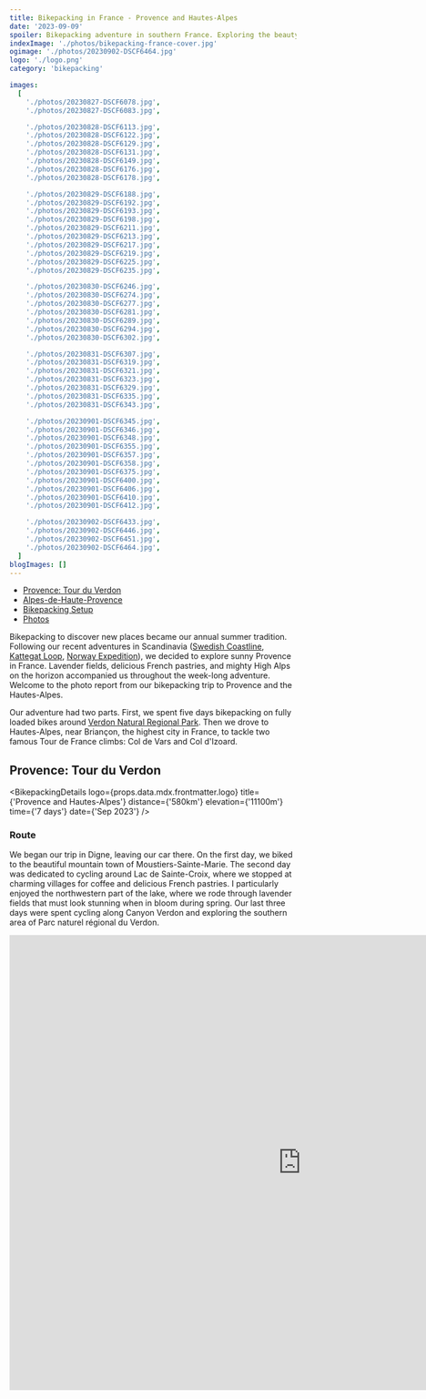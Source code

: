 ```yaml
---
title: Bikepacking in France - Provence and Hautes-Alpes
date: '2023-09-09'
spoiler: Bikepacking adventure in southern France. Exploring the beauty of Provence in Verdon Natural Regional Park and conquering mountain passes of the Hautes-Alpes.
indexImage: './photos/bikepacking-france-cover.jpg'
ogimage: './photos/20230902-DSCF6464.jpg'
logo: './logo.png'
category: 'bikepacking'

images:
  [
    './photos/20230827-DSCF6078.jpg',
    './photos/20230827-DSCF6083.jpg',

    './photos/20230828-DSCF6113.jpg',
    './photos/20230828-DSCF6122.jpg',
    './photos/20230828-DSCF6129.jpg',
    './photos/20230828-DSCF6131.jpg',
    './photos/20230828-DSCF6149.jpg',
    './photos/20230828-DSCF6176.jpg',
    './photos/20230828-DSCF6178.jpg',

    './photos/20230829-DSCF6188.jpg',
    './photos/20230829-DSCF6192.jpg',
    './photos/20230829-DSCF6193.jpg',
    './photos/20230829-DSCF6198.jpg',
    './photos/20230829-DSCF6211.jpg',
    './photos/20230829-DSCF6213.jpg',
    './photos/20230829-DSCF6217.jpg',
    './photos/20230829-DSCF6219.jpg',
    './photos/20230829-DSCF6225.jpg',
    './photos/20230829-DSCF6235.jpg',

    './photos/20230830-DSCF6246.jpg',
    './photos/20230830-DSCF6274.jpg',
    './photos/20230830-DSCF6277.jpg',
    './photos/20230830-DSCF6281.jpg',
    './photos/20230830-DSCF6289.jpg',
    './photos/20230830-DSCF6294.jpg',
    './photos/20230830-DSCF6302.jpg',

    './photos/20230831-DSCF6307.jpg',
    './photos/20230831-DSCF6319.jpg',
    './photos/20230831-DSCF6321.jpg',
    './photos/20230831-DSCF6323.jpg',
    './photos/20230831-DSCF6329.jpg',
    './photos/20230831-DSCF6335.jpg',
    './photos/20230831-DSCF6343.jpg',

    './photos/20230901-DSCF6345.jpg',
    './photos/20230901-DSCF6346.jpg',
    './photos/20230901-DSCF6348.jpg',
    './photos/20230901-DSCF6355.jpg',
    './photos/20230901-DSCF6357.jpg',
    './photos/20230901-DSCF6358.jpg',
    './photos/20230901-DSCF6375.jpg',
    './photos/20230901-DSCF6400.jpg',
    './photos/20230901-DSCF6406.jpg',
    './photos/20230901-DSCF6410.jpg',
    './photos/20230901-DSCF6412.jpg',

    './photos/20230902-DSCF6433.jpg',
    './photos/20230902-DSCF6446.jpg',
    './photos/20230902-DSCF6451.jpg',
    './photos/20230902-DSCF6464.jpg',
  ]
blogImages: []
---
```


- [Provence: Tour du Verdon](#provence-tour-du-verdon)
- [Alpes-de-Haute-Provence](#alpes-de-haute-provence)
- [Bikepacking Setup](#bikepacking-setup)
- [Photos](#photos)

<MakeItBigContainer>
  <ImageComponent
    image={props.data.mdx.frontmatter.images[47]}
    description="Enjoying the view from the top of Col d'Izoard"
  />
</MakeItBigContainer>

Bikepacking to discover new places became our annual summer tradition. Following our recent adventures in Scandinavia ([Swedish Coastline](/bikepacking-in-sweden/), [Kattegat Loop](/kattegat-loop-bikepacking/), [Norway Expedition](/norway-bikepacking-trondheim-to-bergen/)), we decided to explore sunny Provence in France. Lavender fields, delicious French pastries, and mighty High Alps on the horizon accompanied us throughout the week-long adventure. Welcome to the photo report from our bikepacking trip to Provence and the Hautes-Alpes.

Our adventure had two parts. First, we spent five days bikepacking on fully loaded bikes around [Verdon Natural Regional Park](http://parcduverdon.fr/). Then we drove to Hautes-Alpes, near Briançon, the highest city in France, to tackle two famous Tour de France climbs: Col de Vars and Col d'Izoard.

<MakeItBigContainer>
  <Container>
    <Column>
      <ImageComponent
        image={props.data.mdx.frontmatter.images[40]}
        description="From left to right: Jedr (me), Marcin, Michał, Mikołaj"
      />
    </Column>
    <Column>
      <ImageComponent image={props.data.mdx.frontmatter.images[33]} />
    </Column>
  </Container>
</MakeItBigContainer>

## Provence: Tour du Verdon

<BikepackingDetails
  logo={props.data.mdx.frontmatter.logo}
  title={'Provence and Hautes-Alpes'}
  distance={'580km'}
  elevation={'11100m'}
  time={'7 days'}
  date={'Sep 2023'}
/>

### Route

We began our trip in Digne, leaving our car there. On the first day, we biked to the beautiful mountain town of Moustiers-Sainte-Marie. The second day was dedicated to cycling around Lac de Sainte-Croix, where we stopped at charming villages for coffee and delicious French pastries. I particularly enjoyed the northwestern part of the lake, where we rode through lavender fields that must look stunning when in bloom during spring. Our last three days were spent cycling along Canyon Verdon and exploring the southern area of Parc naturel régional du Verdon.

<MakeItBigContainer>
  <LazyIframe height="800px">
    <iframe
      src="https://www.komoot.com/tour/1296819506/embed?profile=1"
      width="1024"
      height="800"
      frameborder="0"
      scrolling="no"
      loading="lazy"
      style={{ margin: 0 }}
    />
  </LazyIframe>
</MakeItBigContainer>

### Parc naturel régional du Verdon

The Verdon National Park in France is a stunning natural area known for its deep canyon, turquoise river, and dramatic limestone cliffs. It's a fantastic destination for bikepacking, offering scenic routes, beautiful mountain towns, and opportunities to explore the picturesque landscapes of Provence. The iconic Canyon Verdon is a highlight of the park's rugged beauty.

Moreover, in every village we passed through, we found patisseries serving fresh croissants, pain au chocolat, and espresso, making for a great start to each day of our bikepacking trip.

<MakeItBigContainer>
  <Container>
    <ImageComponent
      image={props.data.mdx.frontmatter.images[29]}
      description="Gorges du Verdon"
      isRow
    />
  </Container>
  <Container>
    <Column>
      <ImageComponent
        image={props.data.mdx.frontmatter.images[12]}
        description="Cycling along the canyon"
        isRow
      />
    </Column>
    <Column>
      <ImageComponent
        image={props.data.mdx.frontmatter.images[13]}
        description="La Palud-sur-Verdon"
        isRow
      />
    </Column>
  </Container>
  <ImageComponent
    image={props.data.mdx.frontmatter.images[7]}
    description="Cycling through lavender fields"
    isRow
  />
  <Container>
    <Column>
      <ImageComponent
        image={props.data.mdx.frontmatter.images[10]}
        description="Canyon Verdon"
        isRow
      />
    </Column>
    <Column>
      <ImageComponent
        image={props.data.mdx.frontmatter.images[9]}
        description="Moustiers-Sainte-Marie"
        isRow
      />
    </Column>
  </Container>
  <ImageComponent
    image={props.data.mdx.frontmatter.images[22]}
    description="Our bikepacking machines"
  />
</MakeItBigContainer>

### Camping

I was pleasantly surprised by the many well-kept campsites in Provence. We easily found great spots to set up our tents and sometimes even had the option to order fresh bread and pastries for the morning. Two of my favourite campsites for their location are:

- [Huttopia Lac de Serre Ponçon](https://europe.huttopia.com/en/site/lac-de-serre-poncon/)
- [Les Framboiseilles](https://goo.gl/maps/5LGLTSuqmfyr5nSK7)

<MakeItBigContainer>
  <ImageComponent
    image={props.data.mdx.frontmatter.images[32]}
    description="Campsite in Hautes-Alpes"
    isRow
  />
  <Container>
    <Column>
      <ImageComponent
        image={props.data.mdx.frontmatter.images[25]}
        description="Orange full moon"
      />
    </Column>
    <Column>
      <ImageComponent
        image={props.data.mdx.frontmatter.images[26]}
        description="Starting the day with a crossaint and a pain au chocolat"
      />
    </Column>
  </Container>
</MakeItBigContainer>

## Alpes-de-Haute-Provence

For the last two days of our bikepacking trip, we moved from Parc naturel régional du Verdon to Hautes-Alpes. During this leg of our journey, we enjoyed a two-day stay at the stunning campsite on Lac de Serre-Ponçon.

We left our tents and heavy bags at the campsite while we embarked on challenging rides up the famous Tour de France climbs, Col de Vars and Col d'Izoard.

### Col de Vars

Located on the famous [Route des Grandes Alpes](https://en.routedesgrandesalpes.com/), the Col de Vars was a perfect end to our bikepacking trip in France. With a length of 20 kilometres from Guillestre, it gets you to an altitude of 2108m.

The Col de Vars is part of the history of the Tour de France. It has been crossed 35 times by the Grande Boucle since the first passage in 1922.

<MakeItBigContainer>
  <ImageComponent
    image={props.data.mdx.frontmatter.images[36]}
    description="Climbing Col de Vars"
    isRow
  />
  <Container>
    <Column>
      <ImageComponent
        image={props.data.mdx.frontmatter.images[39]}
        description="Col de Vars final segment"
        isRow
      />
    </Column>
    <Column>
      <ImageComponent
        image={props.data.mdx.frontmatter.images[41]}
        description="View on Vars from the Col"
        isRow
      />
    </Column>
  </Container>
  <ImageComponent
    image={props.data.mdx.frontmatter.images[43]}
    description="Descent to Lac de Serre-Ponçon"
    isRow
  />
</MakeItBigContainer>

### Col d'Izoard

The climb reaches an altitude of 2360m, which is one of the highest points in the French Alps. It's a 31.5km ascent from Guillestre with an average gradient of 4.8%. The Col d'Izoard is famous in the Tour de France, often categorized as an HC climb. The stunning [La Casse Déserte](https://www.komoot.com/highlight/164232) landscape on this climb is iconic, making you feel like you've cycled to another planet when you reach this part of the ascent.

<MakeItBigContainer>
  <ImageComponent
    image={props.data.mdx.frontmatter.images[47]}
    description="Enjoying the view from the top of Col d'Izoard"
    isRow
  />
  <Container>
    <Column>
      <ImageComponent
        image={props.data.mdx.frontmatter.images[45]}
        description="Conquering the Col"
      />
    </Column>
    <Column>
      <ImageComponent
        image={props.data.mdx.frontmatter.images[44]}
        description="La Casse Déserte"
      />
    </Column>
  </Container>
</MakeItBigContainer>

## Bikepacking Setup

### Bike

The bike model is a Canyon Grizl AL 6 with 45mm wide tyres. Bags:

- 16.5L Ortlieb seatpack - I had all my camping gear and off-bike clothes there. You can fit some baguettes on top of it!
- 11L Ortlieb QR handlebar bag - I stored there my cycling clothes, warm and waterproof layers, and a camera in case of rain.
- 4.5L frame bag - I stored the bike repair kit and toothbrush, soap, etc.
- 2 x 5L fork bags - I was able to fit my tent and some random stuff there. The tent poles were strapped to a fork as well.
- 1L Apidura top tube bag - I love it for its magnetic rivets to quickly access important stuff. I kept my phone and documents there.
- 2 x 1L snack packs - One to hold the telephoto lens, the other to carry a bottle of wine when needed.

<MakeItBigContainer>
  <ImageComponent
    image={props.data.mdx.frontmatter.images[24]}
    description="Canyon Grizl AL - bikepacking setup."
  />
</MakeItBigContainer>

### Gear

#### Camping

- Tent: Big Agnes Copper Spur HV UL2. At ~1400g with its packable size, this tent has been accompanying me on bikepacking trips for the past few years.
- Sleeping Bag: Cumulus 0°C comfort. It weighs 850g. It's a bit bulky, but I prefer to be a bit too warm rather than too cold at night. It fits well into the seat pack.
- Other camping gear: Stuff from Decathlon with a good price-to-weight ratio.

<MakeItBigContainer>
  <ImageComponent
    image={props.data.mdx.frontmatter.images[18]}
    description="Big Agnes tent at night"
  />
</MakeItBigContainer>

#### Photo

- Fujifilm X-S10 (465g)
- Fujinon 18-55mm F/2.8-4 is not the sharpest lens, but at 310 g, it has a good performance-to-weight ratio.
- Fujinon 70-300mm F/4-5.6, my all-time favourite lens, has great sharpness and a decent focal length range at a weight of 580g. Actually, I like the fact that the lens is made out of quality plastic rather than metal because it makes it lighter.
- Mini-tripod for night shots: the ballhead taken from a regular tripod was the heaviest part.
- DIY 3-point camera strap compatible with peak design quick-release anchor links, tailored for cycling with a camera on my back.

### Chain Waxing and Bikepacking

I've been waxing the chain on my road bike for almost a year, and I'm convinced that this is the ultimate method to keep your chain clean and efficient. Also, according to [Zero Friction Cycling](https://zerofrictioncycling.com.au/), the world's most referenced independent test facility for lubricant and chain performance, wax is not only the most efficient lube but also the cheapest lubricant per km. In the long run, when taking into consideration the cost of replacing worn chains, cassettes, and chainrings, [wax is cheaper as it extends the lifetime of the drivetrain](https://zerofrictioncycling.com.au/lubetesting/). Cleaning a waxed chain is an easy and environmentally friendly process, as all you need is boiling water instead of heavy degreasers or mineral spirits. A big plus when you live in an apartment.

It can sound too good to be true up to this point, so I want to mention the downsides of waxed chains. One issue is its limited rust resistance in wet conditions. The chain has to be cleaned on a regular basis to prevent rust. It's also recommended to re-wax it after every wet, muddy ride. Another issue is the mileage you get from each hot waxing. I was able to consistently get around 300km out of my 12-speed Ultegra on my road bike with a waxed chain before it started squeaking. 300km is not nearly enough for any bikepacking trip, and re-waxing during the trip or carrying extra waxed chains was not worth the hassle for me.

With all this in mind, I decided to use this trip as a testing ground.

- To keep my chain rust-free and dry, I packed a microfiber cloth to clean the chain after each wet ride.
- To overcome the mileage issue, I took [Squirt](https://www.squirtcyclingproducts.com/long-lasting-chain-lube/), a wax-based lube that you can apply directly to the chain. I was planning to start using Squirt later in the trip, once the wax wears out from my chain.

#### Results

I was positively surprised by the rust resistance of pure wax. My chain was tested during two wet days of cycling and a full night of torrential rain. I didn't notice any issues with rust; the chain looked pretty clean, even after cycling in muddy conditions.

<MakeItBigContainer>
  <ImageComponent
    image={props.data.mdx.frontmatter.images[2]}
    description="Bikepacking with waxed chain"
  />
</MakeItBigContainer>

Squirt Lube worked OK. It kept my drivetrain quiet and efficient but not very clean. I followed the instructions when it came to making sure that the wax-based lube dried on the chain before starting the ride. Unfortunately, it still collected quite a lot of dirt. It surprised me given that on those days we rode 100% on the tarmac. When it came to cleaning the chain after the trip, hot water wasn't enough, and I had to use mineral spirits before hot waxing it again. The attraction to dirt and the cleaning process make me believe that there is some oily ingredient in Squirt (perhaps paraffin oil).

#### Verdict

The setup of waxed chain, microfiber cloth, and wax-based lubricant works well for bikepacking, and I will be using this in the future. Next time, I'm tempted to try other wax-based lubricants that can potentially keep my chain cleaner.

## Photos

<MakeItBigContainer>
  <Container>
    <Column>
      <ImageComponent image={props.data.mdx.frontmatter.images[0]} isRow />
    </Column>
    <Column>
      <ImageComponent image={props.data.mdx.frontmatter.images[1]} isRow />
    </Column>
  </Container>
  <ImageComponent image={props.data.mdx.frontmatter.images[11]} isRow />
  <Container>
    <Column>
      <ImageComponent image={props.data.mdx.frontmatter.images[3]} isRow />
    </Column>
    <Column flex={1.1115}>
      <ImageComponent image={props.data.mdx.frontmatter.images[8]} isRow />
      <ImageComponent image={props.data.mdx.frontmatter.images[6]} isRow />
    </Column>
  </Container>
  <ImageComponent image={props.data.mdx.frontmatter.images[5]} isRow />
  <Container>
    <Column flex={1.1115}>
      <ImageComponent image={props.data.mdx.frontmatter.images[14]} isRow />
      <ImageComponent image={props.data.mdx.frontmatter.images[16]} isRow />
    </Column>
    <Column>
      <ImageComponent image={props.data.mdx.frontmatter.images[4]} isRow />
    </Column>
  </Container>
  <ImageComponent image={props.data.mdx.frontmatter.images[21]} isRow />
  <Container>
    <Column>
      <ImageComponent image={props.data.mdx.frontmatter.images[19]} isRow />
    </Column>
    <Column>
      <ImageComponent image={props.data.mdx.frontmatter.images[20]} isRow />
    </Column>
  </Container>
  <ImageComponent image={props.data.mdx.frontmatter.images[27]} isRow />
  <Container>
    <Column>
      <ImageComponent image={props.data.mdx.frontmatter.images[15]} isRow />
    </Column>
    <Column>
      <ImageComponent image={props.data.mdx.frontmatter.images[23]} isRow />
    </Column>
  </Container>
  <Container>
    <Column>
      <ImageComponent image={props.data.mdx.frontmatter.images[28]} isRow />
    </Column>
    <Column>
      <ImageComponent image={props.data.mdx.frontmatter.images[17]} isRow />
    </Column>
  </Container>
  <ImageComponent image={props.data.mdx.frontmatter.images[30]} isRow />
  <Container>
    <Column>
      <ImageComponent image={props.data.mdx.frontmatter.images[31]} isRow />
    </Column>
    <Column>
      <ImageComponent image={props.data.mdx.frontmatter.images[35]} isRow />
    </Column>
  </Container>
  <ImageComponent image={props.data.mdx.frontmatter.images[37]} isRow />
  <Container>
    <Column>
      <ImageComponent image={props.data.mdx.frontmatter.images[38]} isRow />
    </Column>
    <Column>
      <ImageComponent image={props.data.mdx.frontmatter.images[34]} isRow />
    </Column>
  </Container>
  <Container>
    <Column>
      <ImageComponent image={props.data.mdx.frontmatter.images[42]} />
    </Column>
    <Column>
      <ImageComponent image={props.data.mdx.frontmatter.images[46]} />
    </Column>
  </Container>
</MakeItBigContainer>

